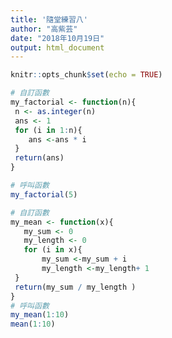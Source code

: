 ---
title: '隨堂練習八'
author: "高紫芸"
date: "2018年10月19日"
output: html_document
---

```{r setup, include=FALSE}
knitr::opts_chunk$set(echo = TRUE)
```

```{r}
# ⾃訂函數
my_factorial <- function(n){
 n <- as.integer(n)
 ans <- 1
 for (i in 1:n){
    ans <-ans * i
 }
 return(ans)
}

# 呼叫函數
my_factorial(5)

# ⾃訂函數
my_mean <- function(x){
   my_sum <- 0
   my_length <- 0
   for (i in x){
       my_sum <-my_sum + i
       my_length <-my_length+ 1
 }
 return(my_sum / my_length )
}
# 呼叫函數
my_mean(1:10)
mean(1:10)
```

